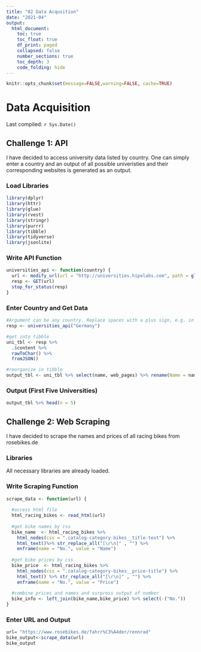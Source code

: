```yaml
---
title: "02 Data Acqusition"
date: "2021-04"
output:
  html_document:
    toc: true
    toc_float: true
    df_print: paged
    collapsed: false
    number_sections: true
    toc_depth: 3
    code_folding: hide
---
```


```r
knitr::opts_chunk$set(message=FALSE,warning=FALSE, cache=TRUE)
```

# Data Acquisition

Last compiled: `r Sys.Date()`

## Challenge 1: API

I have decided to access university data listed by country. One can simply enter a country and an output of all possible univeristies and their corresponding websites is generated as an output.

### Load Libraries

```r
library(dplyr)
library(httr)
library(glue)
library(rvest)
library(stringr)
library(purrr)
library(tibble)
library(tidyverse)
library(jsonlite)
```

### Write API Function

```r
universities_api <- function(country) {
  url <- modify_url(url = "http://universities.hipolabs.com", path = glue("/search?country={country}"))
  resp <- GET(url)
  stop_for_status(resp)
}
```

### Enter Country and Get Data

```r
#Argument can be any country. Replace spaces with a plus sign, e.g. in case of United States type "United+States"
resp <- universities_api("Germany")

#get into tibble
uni_tbl <- resp %>% 
  .$content %>% 
  rawToChar() %>% 
  fromJSON()

#reorganize in tibble
output_tbl <- uni_tbl %>% select(name, web_pages) %>% rename(Name = name, Website = web_pages)
```

### Output (First Five Universities)

```r
output_tbl %>% head(n = 5)
```

## Challenge 2: Web Scraping

I have decided to scrape the names and prices of all racing bikes from rosebikes.de

### Libraries

All necessary libraries are already loaded.

### Write Scraping Function

```r
scrape_data <- function(url) {
  
  #access html file
  html_racing_bikes <- read_html(url)
  
  #get bike names by css
  bike_name  <- html_racing_bikes %>%
    html_nodes(css = ".catalog-category-bikes__title-text") %>%
    html_text()%>% str_replace_all("[\r\n]" , "") %>% 
    enframe(name = "No.", value = "Name")
  
  #get bike prices by css
  bike_price  <- html_racing_bikes %>%
    html_nodes(css = ".catalog-category-bikes__price-title") %>%
    html_text() %>% str_replace_all("[\r\n]" , "") %>% 
    enframe(name = "No.", value = "Price") 
  
  #combine prices and names and surpress output of number
  bike_info <- left_join(bike_name,bike_price) %>% select(-("No."))
}
```

### Enter URL and Output

```r
url= "https://www.rosebikes.de/fahrr%C3%A4der/rennrad"
bike_output<-scrape_data(url)
bike_output
```
